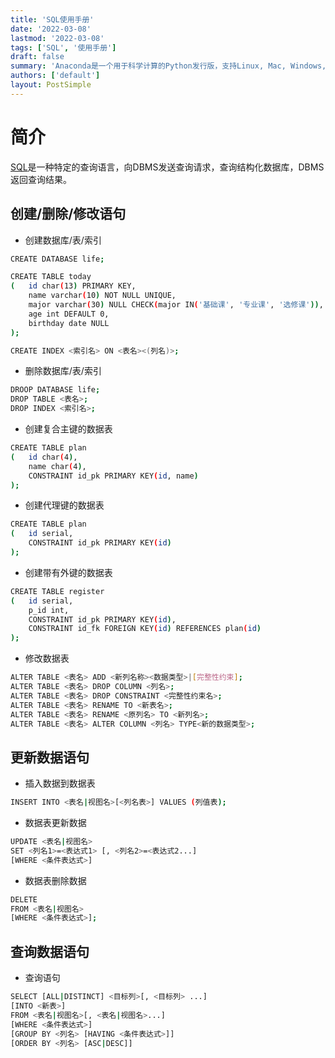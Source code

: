 ```yaml
---
title: 'SQL使用手册'
date: '2022-03-08'
lastmod: '2022-03-08'
tags: ['SQL', '使用手册']
draft: false
summary: 'Anaconda是一个用于科学计算的Python发行版，支持Linux, Mac, Windows, 包含了众多流行的科学计算、数据分析的Python包。安装了Anaconda，你就拥有了任意版本的python和各种包了。使用Anaconda，在同一个系统上维护不同的项目环境也很方便。'
authors: ['default']
layout: PostSimple
---
```


# 简介

<TOCInline toc={props.toc} exclude="简介" toHeading={2}/>

[SQL](https://en.wikipedia.org/wiki/SQL)是一种特定的查询语言，向DBMS发送查询请求，查询结构化数据库，DBMS返回查询结果。

## 创建/删除/修改语句

- 创建数据库/表/索引
```bash
CREATE DATABASE life;

CREATE TABLE today
(   id char(13) PRIMARY KEY,
    name varchar(10) NOT NULL UNIQUE,
    major varchar(30) NULL CHECK(major IN('基础课', '专业课', '选修课')),
    age int DEFAULT 0,
    birthday date NULL
);

CREATE INDEX <索引名> ON <表名><(列名)>;
```

- 删除数据库/表/索引
```bash
DROOP DATABASE life;
DROP TABLE <表名>;
DROP INDEX <索引名>;
```

- 创建复合主键的数据表
```bash
CREATE TABLE plan
(   id char(4),
    name char(4),
    CONSTRAINT id_pk PRIMARY KEY(id, name)
);
```

- 创建代理键的数据表
```bash
CREATE TABLE plan
(   id serial,
    CONSTRAINT id_pk PRIMARY KEY(id)
);
```

- 创建带有外键的数据表
```bash
CREATE TABLE register
(   id serial,
    p_id int,
    CONSTRAINT id_pk PRIMARY KEY(id),
    CONSTRAINT id_fk FOREIGN KEY(id) REFERENCES plan(id)
);
```

- 修改数据表
```bash
ALTER TABLE <表名> ADD <新列名称><数据类型>|[完整性约束];
ALTER TABLE <表名> DROP COLUMN <列名>;
ALTER TABLE <表名> DROP CONSTRAINT <完整性约束名>;
ALTER TABLE <表名> RENAME TO <新表名>;
ALTER TABLE <表名> RENAME <原列名> TO <新列名>;
ALTER TABLE <表名> ALTER COLUMN <列名> TYPE<新的数据类型>;
```

## 更新数据语句

- 插入数据到数据表
```bash
INSERT INTO <表名|视图名>[<列名表>] VALUES (列值表);
```

- 数据表更新数据
```bash
UPDATE <表名|视图名>
SET <列名1>=<表达式1> [, <列名2>=<表达式2...]
[WHERE <条件表达式>]
```

- 数据表删除数据
```bash
DELETE
FROM <表名|视图名>
[WHERE <条件表达式>];
```

## 查询数据语句

- 查询语句
```bash
SELECT [ALL|DISTINCT] <目标列>[, <目标列> ...]
[INTO <新表>]
FROM <表名|视图名>[, <表名|视图名>...]
[WHERE <条件表达式>]
[GROUP BY <列名> [HAVING <条件表达式>]]
[ORDER BY <列名> [ASC|DESC]]
```
